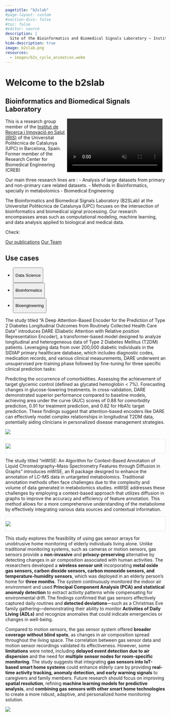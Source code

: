 ```yaml
---
pagetitle: "b2slab"
#page-layout: custom
#section-divs: false
#toc: false
#editor: source
description: | 
  Site of the Bioinformatics and Biomedical Signals Laboratory – Institut de Recerca i Innovació en Salut
hide-description: true
image: b2slab.png
resources: 
  - images/b2s_cycle_animation.webm
---
```


# Welcome to the b2slab

## Bioinformatics and Biomedical Signals Laboratory

<video autoplay muted playsinline width="300" height="168" style="float: right; margin-right: 10px;">

<source src="images/b2s_cycle_animation.webm" type="video/webm">

</video>

<meta name="fediverse:creator" content="@b2slab@social.iris.upc.edu">

<meta name="algolia-site-verification"  content="6DC8B5AD41907B76" />

This is a research group member of the [Institut de Recerca i Innovació en Salut (IRIS)](https://iris.upc.edu) of the Universitat Politècnica de Catalunya (UPC) in Barcelona, Spain. Former member of the Research Center for Biomedical Engineering (CREB)

Our main three research lines are : - Analysis of large datasets from primary and non-primary care related datasets. - Methods in Bioinformatics, specially in metabolomics - Biomedical Engineering

The Bioinformatics and Biomedical Signals Laboratory (B2SLab) at the Universitat Politècnica de Catalunya (UPC) focuses on the intersection of bioinformatics and biomedical signal processing. Our research encompasses areas such as computational modeling, machine learning, and data analysis applied to biological and medical data.

Check:

[Our publications](/publications/index.qmd){.btn-action-primary .btn-action .btn .btn-success .btn-lg role="button"} [Our Team](/team/index.qmd){#btn-guide .btn-action .btn .btn-info .btn-lg role="button"}

## Use cases

<ul class="nav nav-pills" id="hello-b2s-tab" role="tablist">

<li class="nav-item" role="presentation">

<button class="nav-link active" id="clinical-tab" data-bs-toggle="tab" data-bs-target="#clinical" type="button" role="tab" aria-controls="clinical" aria-selected="true">

Data Science

</button>

</li>

<li class="nav-item" role="presentation">

<button class="nav-link" id="bioinfo-tab" data-bs-toggle="tab" data-bs-target="#bioinfo" type="button" role="tab" aria-controls="bioinfo" aria-selected="false">

Bioinformatics

</button>

</li>

<li class="nav-item" role="presentation">

<button class="nav-link" id="bioeng-tab" data-bs-toggle="tab" data-bs-target="#bioeng" type="button" role="tab" aria-controls="bioeng" aria-selected="false">

Bioengineering

</button>

</li>

</ul>

::::::::::::::: {#hello-b2s-tabcontent .tab-content}
:::::: {#clinical .tab-pane .fade .show .active role="tabpanel" aria-labelledby="clinical-tab"}
The study titled "A Deep Attention-Based Encoder for the Prediction of Type 2 Diabetes Longitudinal Outcomes from Routinely Collected Health Care Data" introduces DARE (Diabetic Attention with Relative position Representation Encoder), a transformer-based model designed to analyze longitudinal and heterogeneous data of Type 2 Diabetes Mellitus (T2DM) patients. Leveraging data from over 200,000 diabetic individuals in the SIDIAP primary healthcare database, which includes diagnostic codes, medication records, and various clinical measurements, DARE underwent an unsupervised pre-training phase followed by fine-tuning for three specific clinical prediction tasks:

Predicting the occurrence of comorbidities. Assessing the achievement of target glycemic control (defined as glycated hemoglobin \< 7%). Forecasting changes in glucose-lowering treatments. In cross-validation, DARE demonstrated superior performance compared to baseline models, achieving area under the curve (AUC) scores of 0.88 for comorbidity prediction, 0.91 for treatment prediction, and 0.82 for HbA1c target prediction. These findings suggest that attention-based encoders like DARE can effectively model complex relationships in longitudinal T2DM data, potentially aiding clinicians in personalized disease management strategies.

::::: grid
::: {.g-col-lg-6 .g-col-12 style="max-height: 605px;"}
![](images/embedding.png){.hello-output fig-alt="Visual inspection of the output space of DARE: each point represents embeddings for 5000 random patients, with colors indicating their drug groups."}
:::

::: {.g-col-lg-6 .g-col-12 style="background-color: white; border: 1px solid #dee2e6; height: max-605px;"}
![](images/embeddingdrugs.png){fig-alt="Visual inspection of the output space of DARE: each point represents embeddings for 5000 random patients, with colors indicating their comorbidities."}
:::
:::::
::::::

:::::: {#bioinfo .tab-pane .fade role="tabpanel" aria-labelledby="bioinfo-tab"}
::::: grid
::: {.g-col-lg-6 .g-col-12 style="max-height: 605px;"}
The study titled "mWISE: An Algorithm for Context-Based Annotation of Liquid Chromatography–Mass Spectrometry Features through Diffusion in Graphs" introduces mWISE, an R package designed to enhance the annotation of LC–MS data in untargeted metabolomics. Traditional annotation methods often face challenges due to the complexity and volume of data generated in metabolomics studies. mWISE addresses these challenges by employing a context-based approach that utilizes diffusion in graphs to improve the accuracy and efficiency of feature annotation. This method allows for a more comprehensive understanding of the metabolome by effectively integrating various data sources and contextual information.
:::

::: {.g-col-lg-6 .g-col-12 style="background-color: white; border: 1px solid #dee2e6; height: max-605px;"}
![](images/mwise.png){fig-alt="Scheme of the three main stages of mWISE algorithm. From left to right, the peak to compound matching stage is described with an example. Then, the filtering stage is shown, composed of a spectral clustering and a filter based on the built clusters. Finally, the diffusion prioritization is depicted."}
:::
:::::
::::::

:::::: {#bioeng .tab-pane .fade role="tabpanel" aria-labelledby="bioeng-tab"}
This study explores the feasibility of using gas sensor arrays for unobtrusive home monitoring of elderly individuals living alone. Unlike traditional monitoring systems, such as cameras or motion sensors, gas sensors provide a **non-invasive** and **privacy-preserving** alternative by detecting changes in air composition associated with human activities. The researchers developed a **wireless sensor unit** incorporating **metal oxide gas sensors, carbon dioxide sensors, carbon monoxide sensors, and temperature-humidity sensors**, which was deployed in an elderly person's home for **three months**. The system continuously monitored the indoor air environment and used **Principal Component Analysis (PCA) and statistical anomaly detection** to extract activity patterns while compensating for environmental drift. The findings confirmed that gas sensors effectively captured daily routines and **detected deviations**—such as a Christmas Eve family gathering—demonstrating their ability to monitor **Activities of Daily Living (ADLs)** and recognize anomalies that could indicate emergencies or changes in well-being.

::::: grid
::: {.g-col-lg-6 .g-col-12 style="max-height: 605px;"}
Compared to motion sensors, the gas sensor system offered **broader coverage without blind spots**, as changes in air composition spread throughout the living space. The correlation between gas sensor data and motion sensor recordings validated its effectiveness. However, some **limitations** were noted, including **delayed event detection due to air dispersion** and the need for **multiple sensor nodes for room-specific monitoring**. The study suggests that integrating **gas sensors into IoT-based smart home systems** could enhance elderly care by providing **real-time activity tracking, anomaly detection, and early warning signals** to caregivers and family members. Future research should focus on improving **spatial resolution**, refining **machine learning models for predictive analysis**, and **combining gas sensors with other smart home technologies** to create a more robust, adaptive, and personalized home monitoring solution.
:::

::: {.g-col-lg-6 .g-col-12 style="max-height: 605px;"}
![](images/bioeng.png){fig-alt="Heat map representing the number of significant samples detected per hour. The 𝑥-axis represents 24 h per day and the 𝑦-axis represents different days. Within each cell there are number of samples that are statistically significant events. The coloring goes from cool to warm colors as more events are detected.."}
:::
:::::
::::::
:::::::::::::::